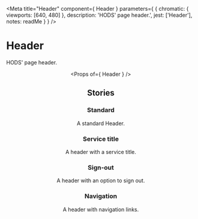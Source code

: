 
<Meta
  title="Header"
  component={ Header }
  parameters={ {
    chromatic: { viewports: [640, 480] },
    description: 'HODS\' page header.',
    jest: ['Header'],
    notes: readMe
  } }
/>

# Header

HODS' page header.

<Preview withToolbar>
  <Story name="Header">
    <Header title="Service name" />
  </Story>
</Preview>

<Props of={ Header } />


## Stories
### Standard

A standard Header.

<Preview>
  <Story name="Standard">
    <Header />
  </Story>
</Preview>


### Service title

A header with a service title.

<Preview>
  <Story name="Service title">
    <Header title="Service name" />
  </Story>
</Preview>


### Sign-out

A header with an option to sign out.

<Preview>
  <Story name="Sign-out">
    <Header
      accountHref="#/my-account"
      title="Service name"
      signOutHref="#/auth/sign-out"
      username="User name"
    />
  </Story>
</Preview>


### Navigation

A header with navigation links.

<Preview>
  <Story name="Navigation">
    <Header
      accountHref="#/my-account"
      navigation={[
        { href: '/styles', text: 'Styles', active: true },
        { href: '/components', text: 'Components' },
        { href: '/patterns', text: 'Patterns' },
        { href: '/resources', text: 'Resources' },
        { href: '/get-involved', text: 'Get involved' }
      ]}
      title="Service name"
      signOutHref="#/auth/sign-out"
      username="User name"
    />
  </Story>
</Preview>